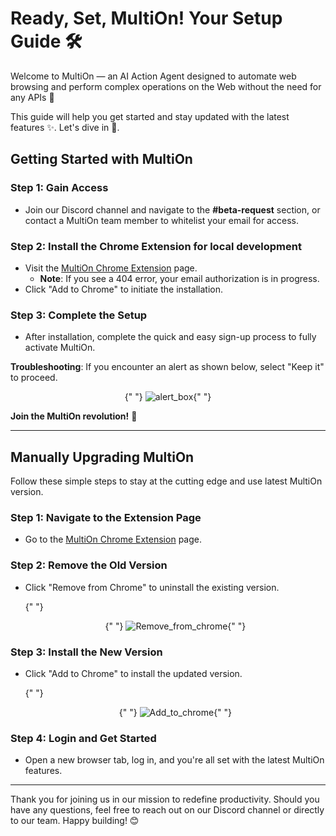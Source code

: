 # Ready, Set, MultiOn! Your Setup Guide 🛠️

Welcome to MultiOn — an AI Action Agent designed to automate web browsing and perform complex operations on the Web without the need for any APIs 🤯

This guide will help you get started and stay updated with the latest features ✨. Let's dive in 🤿.

## Getting Started with MultiOn

### Step 1: Gain Access

- Join our Discord channel and navigate to the **#beta-request** section, or contact a MultiOn team member to whitelist your email for access.

### Step 2: Install the Chrome Extension for local development

- Visit the [MultiOn Chrome Extension](https://chrome.google.com/webstore/detail/multi%C2%B7on/ddmjhdbknfidiopmbaceghhhbgbpenmm) page.
  - **Note**: If you see a 404 error, your email authorization is in progress.
- Click "Add to Chrome" to initiate the installation.

### Step 3: Complete the Setup

- After installation, complete the quick and easy sign-up process to fully activate MultiOn.

**Troubleshooting**: If you encounter an alert as shown below, select "Keep it" to proceed.

<center>
  {" "}
  <img
    src="./alert_box.png"
    alt="alert_box"
    style={{ width: "547px", height: "200px", borderWidth: "50%" }}
  />{" "}
</center>

**Join the MultiOn revolution!** 🚀

---

## Manually Upgrading MultiOn

Follow these simple steps to stay at the cutting edge and use latest MultiOn version.

### Step 1: Navigate to the Extension Page

- Go to the [MultiOn Chrome Extension](https://chrome.google.com/webstore/detail/multi%C2%B7on/ddmjhdbknfidiopmbaceghhhbgbpenmm) page.

### Step 2: Remove the Old Version

- Click "Remove from Chrome" to uninstall the existing version.

  {" "}
  <center>
    {" "}
    <img
      src="./Remove_from_chrome.png"
      alt="Remove_from_chrome"
      style={{ width: "175px", height: "36px", borderWidth: "50%" }}
    />{" "}
  </center>

### Step 3: Install the New Version

- Click "Add to Chrome" to install the updated version.

  {" "}
  <center>
    {" "}
    <img
      src="./Add_to_chrome.png"
      alt="Add_to_chrome"
      style={{ width: "147px", height: "36px", borderWidth: "50%" }}
    />{" "}
  </center>

### Step 4: Login and Get Started

- Open a new browser tab, log in, and you're all set with the latest MultiOn features.

---

Thank you for joining us in our mission to redefine productivity. Should you have any questions, feel free to reach out on our Discord channel or directly to our team. Happy building! 😊
